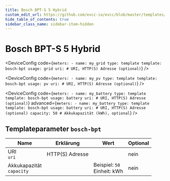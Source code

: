 ```yaml
---
title: Bosch BPT-S 5 Hybrid
custom_edit_url: https://github.com/evcc-io/evcc/blob/master/templates/definition/meter/bosch-bpt.yaml
hide_table_of_contents: true
sidebar_class_name: sidebar-item-hidden
---
```



# Bosch BPT-S 5 Hybrid

<div className="device-detail-container">
  <div className="device-detail-content">
    <DeviceFeatures features="" />

<Tabs>
<TabItem value="grid" label="Netz" default>

<DeviceConfig code={`meters:
    - name: my_grid
      type: template
      template: bosch-bpt
      usage: grid
      uri: # URI, HTTP(S) Adresse (optional)`}  />

</TabItem>
<TabItem value="pv" label="PV">

<DeviceConfig code={`meters:
    - name: my_pv
      type: template
      template: bosch-bpt
      usage: pv
      uri: # URI, HTTP(S) Adresse (optional)`}  />

</TabItem>
<TabItem value="battery" label="Batterie">

<DeviceConfig code={`meters:
    - name: my_battery
      type: template
      template: bosch-bpt
      usage: battery
      uri: # URI, HTTP(S) Adresse (optional)`} advanced={`meters:
    - name: my_battery
      type: template
      template: bosch-bpt
      usage: battery
      uri: # URI, HTTP(S) Adresse (optional)
      capacity: 50 # Akkukapazität (kWh), optional`} />

</TabItem>
</Tabs>
  </div>
  <div className="device-detail-icon">
    <evcc-icon
      type="meter"
      name="bosch-bpt-s-5-hybrid"
      size="400px"
      alt="Bosch BPT-S 5 Hybrid"
      className="device-detail-icon-img"
    ></evcc-icon>
  </div>
</div>

## Templateparameter `bosch-bpt`

| Name | Erklärung | Wert | Optional |
|-----------|-----------|------|----------|
| URI<br/>`uri` | HTTP(S) Adresse |  | nein |
| Akkukapazität<br/>`capacity` |  | Beispiel: `50`<br/>Einheit: kWh | nein |

